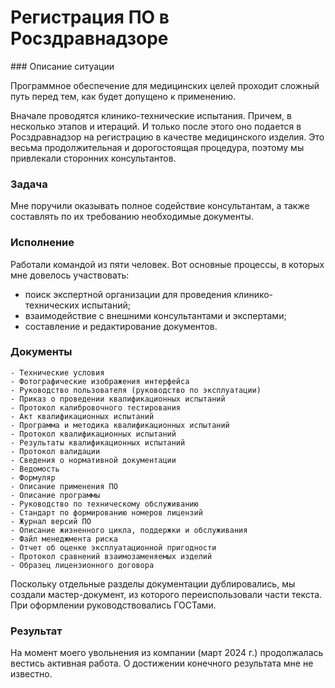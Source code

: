 
# Регистрация ПО в Росздравнадзоре

<Steps>
### Описание ситуации

Программное обеспечение для медицинских целей проходит сложный путь перед тем, как будет допущено к применению.

Вначале проводятся клинико-технические испытания. Причем, в несколько этапов и итераций. И только после этого оно подается в Росздравнадзор на регистрацию в качестве медицинского изделия. Это весьма продолжительная и дорогостоящая процедура, поэтому мы привлекали сторонних консультантов.

### Задача

Мне поручили оказывать полное содействие консультантам, а также составлять по их требованию необходимые документы.

### Исполнение

Работали командой из пяти человек. Вот основные процессы, в которых мне довелось участвовать:

- поиск экспертной организации для проведения клинико-технических испытаний;
- взаимодействие с внешними консультантами и экспертами;
- составление и редактирование документов. 

### Документы

	- Технические условия
	- Фотографические изображения интерфейса
	- Руководство пользователя (руководство по эксплуатации)
	- Приказ о проведении квалификационных испытаний
	- Протокол калибровочного тестирования
	- Акт квалификационных испытаний
	- Программа и методика квалификационных испытаний
	- Протокол квалификационных испытаний
	- Результаты квалификационных испытаний
	- Протокол валидации
	- Сведения о нормативной документации
	- Ведомость
	- Формуляр
	- Описание применения ПО 
	- Описание программы 
	- Руководство по техническому обслуживанию 
	- Стандарт по формированию номеров лицензий 
	- Журнал версий ПО 
	- Описание жизненного цикла, поддержки и обслуживания
	- Файл менеджмента риска 
	- Отчет об оценке эксплуатационной пригодности
	- Протокол сравнений взаимозаменяемых изделий
	- Образец лицензионного договора

Поскольку отдельные разделы документации дублировались, мы создали мастер-документ, из которого переиспользовали части текста. При оформлении руководствовались ГОСТами.

### Результат

На момент моего увольнения из компании (март 2024 г.) продолжалась вестись активная работа. О достижении конечного результата мне не известно.

</Steps>